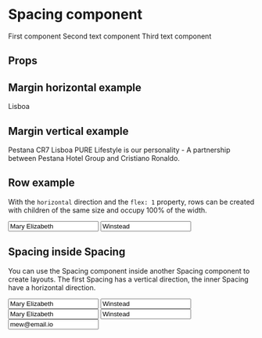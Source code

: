
<Meta title="Spacing|Spacing" component={Spacing} />

# Spacing component

<Preview>
  <Story name="Spacing Story">
    <Spacing
      vertical={boolean('Vertical', false)}
        size={select(
          'Size',
          {
            XSmall: 'XS',
            Small: 'S',
            Medium: 'M',
            Large: 'L',
            XLarge: 'XL',
          },
          'L'
        )}
        flexGrow={boolean('Flex Grow', false)}
        alignItems={select(
          'Align Items',
          {
            Initial: 'initial',
            Stretch: 'stretch',
            FlexStart: 'flex-start',
            FlexEnd: 'flex-end',
            Center: 'center',
            Baseline: 'baseline',
          },
          'initial'
        )}
        justifyContent={select(
          'Justify Content',
          {
            Initial: 'initial',
            FlexStart: 'flex-start',
            FlexEnd: 'flex-end',
            Center: 'center',
            SpaceBetween: 'space-between',
            SpaceArround: 'space-arround',
          },
          'initial'
        )}
        isResponsive={boolean('Is responsive', false)}
        responsiveScreen={select(
          'Responsive screen',
          {
            Small: 'small',
            Medium: 'medium',
          },
          'small'
        )}
        responsiveColumnReverse={boolean('Column reverse', false)}
        textAlign={select(
          'Text align',
          {
            Left: 'left',
            Center: 'center',
            Right: 'right',
          },
          'left'
        )}
      >
      <Text size="M" weight="semibold">First component</Text>
      <Text size="M" weight="semibold">Second text component</Text>
      <Text size="M" weight="semibold">Third text component</Text>
    </Spacing>
  </Story>
</Preview>

## Props

<Props of={Spacing} />

## Margin horizontal example

<Preview>
  <Story name="Margin horizontal example">
    <Spacing size="S">
      <Text size="M" weight="semibold">Lisboa</Text>
      <Rating rating={3.5} compact />
    </Spacing>
    </Story>
</Preview>

## Margin vertical example

<Preview>
  <Story name="Margin vertical example">
    <Spacing vertical size="S">
      <Text size="XXL" weight="semibold">Pestana CR7 Lisboa</Text>
      <Text size="M" weight="semibold">PURE Lifestyle is our personality - A partnership between Pestana Hotel Group and Cristiano Ronaldo.</Text>
    </Spacing>
    </Story>
</Preview>

## Row example
With the `horizontal` direction and the `flex: 1` property, rows can be created with children of the same size and occupy 100% of the width.

<Preview>
  <Story name="Row example">
    <Spacing
        flexGrow
        isResponsive
      >
      <Input
        label="Nombre"
        id="name"
        value="Mary Elizabeth"
        onChange={action('onChange')}
      />
      <Input
        label="Apellido"
        id="lastname"
        value="Winstead"
        onChange={action('onChange')}
      />
    </Spacing>
  </Story>
</Preview>

## Spacing inside Spacing
You can use the Spacing component inside another Spacing component to create layouts.
The first Spacing has a vertical direction, the inner Spacing have a horizontal direction.

<Preview>
  <Story name="Spacing inside spacing">
    <Spacing vertical size="L">
      <Spacing
        flexGrow
        isResponsive
      >
      <Input
        label="Nombre"
        id="name"
        value="Mary Elizabeth"
        onChange={action('onChange')}
      />
      <Input
        label="Apellido"
        id="lastname"
        value="Winstead"
        onChange={action('onChange')}
      />
    </Spacing>
    <Spacing
        flexGrow
        isResponsive
      >
      <Input
        label="Nombre"
        id="name"
        value="Mary Elizabeth"
        onChange={action('onChange')}
      />
      <Input
        label="Apellido"
        id="lastname"
        value="Winstead"
        onChange={action('onChange')}
      />
      <Input
        label="Email"
        id="email"
        value="mew@email.io"
        onChange={action('onChange')}
        type="email"
      />
    </Spacing>
    </Spacing>
  </Story>
</Preview>

